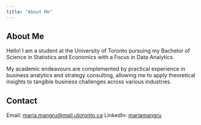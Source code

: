 ```yaml
---
title: "About Me"
---
```


## About Me

Hello! I am a student at the University of Toronto pursuing my Bachelor of Science in Statistics and Economics with a Focus in Data Analytics.

My academic endeavours are complemented by practical experience in business analytics and strategy consulting, allowing me to apply theoretical insights to tangible business challenges across various industries.

## Contact

Email: [maria.mangru\@mail.utoronto.ca](mailto:maria.mangru@mail.utoronto.ca) LinkedIn: [mariamangru](https://www.linkedin.com/in/mariamangru/)
